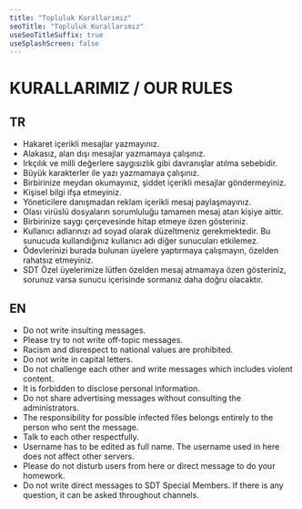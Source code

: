 ```yaml
---
title: "Topluluk Kurallarımız"
seoTitle: "Topluluk Kurallarımız"
useSeoTitleSuffix: true
useSplashScreen: false
---
```


# KURALLARIMIZ / OUR RULES
## TR

- Hakaret içerikli mesajlar yazmayınız.
- Alakasız, alan dışı mesajlar yazmamaya çalışınız.
- Irkçılık ve milli değerlere saygısızlık gibi davranışlar atılma sebebidir.
- Büyük karakterler ile yazı yazmamaya çalışınız.
- Birbirinize meydan okumayınız, şiddet içerikli mesajlar göndermeyiniz.
- Kişisel bilgi ifşa etmeyiniz.
- Yöneticilere danışmadan reklam içerikli mesaj paylaşmayınız.
- Olası virüslü dosyaların sorumluluğu tamamen mesaj atan kişiye aittir.
- Birbirinize saygı çerçevesinde hitap etmeye özen gösteriniz.
- Kullanıcı adlarınızı ad soyad olarak düzeltmeniz gerekmektedir. Bu sunucuda kullandığınız kullanıcı adı diğer sunucuları etkilemez.
- Ödevlerinizi burada bulunan üyelere yaptırmaya çalışmayın, özelden rahatsız etmeyiniz.
- SDT Özel üyelerimize lütfen özelden mesaj atmamaya özen gösteriniz, sorunuz varsa sunucu içerisinde sormanız daha doğru olacaktır.

## EN

- Do not write insulting messages.
- Please try to not write off-topic messages.
- Racism and disrespect to national values are prohibited.
- Do not write in capital letters.
- Do not challenge each other and write messages which includes violent content.
- It is forbidden to disclose personal information.
- Do not share advertising messages without consulting the administrators.
- The responsibility for possible infected files belongs entirely to the person who sent the message.
- Talk to each other respectfully.
- Username has to be edited as full name. The username used in here does not affect other servers.
- Please do not disturb users from here or direct message to do your homework.
- Do not write direct messages to SDT Special Members. If there is any question, it can be asked throughout channels.